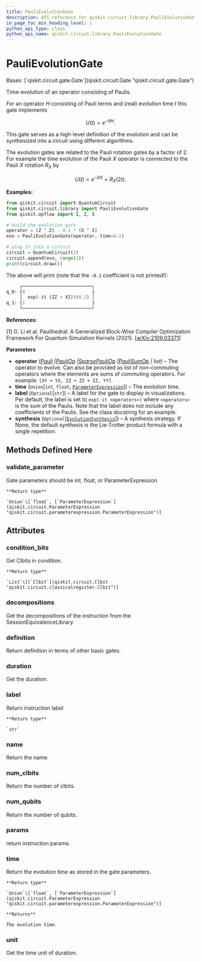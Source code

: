 ```yaml
---
title: PauliEvolutionGate
description: API reference for qiskit.circuit.library.PauliEvolutionGate
in_page_toc_min_heading_level: 1
python_api_type: class
python_api_name: qiskit.circuit.library.PauliEvolutionGate
---
```


# PauliEvolutionGate

<Class id="qiskit.circuit.library.PauliEvolutionGate" isDedicatedPage={true} github="https://github.com/qiskit/qiskit/tree/stable/0.22/qiskit/circuit/library/pauli_evolution.py" signature="PauliEvolutionGate(operator, time=1.0, label=None, synthesis=None)">
  Bases: [`qiskit.circuit.gate.Gate`](qiskit.circuit.Gate "qiskit.circuit.gate.Gate")

  Time-evolution of an operator consisting of Paulis.

  For an operator $H$ consisting of Pauli terms and (real) evolution time $t$ this gate implements

$$
U(t) = e^{-itH}.
$$

  This gate serves as a high-level definition of the evolution and can be synthesized into a circuit using different algorithms.

  The evolution gates are related to the Pauli rotation gates by a factor of 2. For example the time evolution of the Pauli $X$ operator is connected to the Pauli $X$ rotation $R_X$ by

$$
U(t) = e^{-itX} = R_X(2t).
$$

  **Examples:**

  ```python
  from qiskit.circuit import QuantumCircuit
  from qiskit.circuit.library import PauliEvolutionGate
  from qiskit.opflow import I, Z, X

  # build the evolution gate
  operator = (Z ^ Z) - 0.1 * (X ^ I)
  evo = PauliEvolutionGate(operator, time=0.2)

  # plug it into a circuit
  circuit = QuantumCircuit(2)
  circuit.append(evo, range(2))
  print(circuit.draw())
  ```

  The above will print (note that the `-0.1` coefficient is not printed!):

  ```python
       ┌──────────────────────────┐
  q_0: ┤0                         ├
       │  exp(-it (ZZ + XI))(0.2) │
  q_1: ┤1                         ├
       └──────────────────────────┘
  ```

  **References:**

  \[1] G. Li et al. Paulihedral: A Generalized Block-Wise Compiler Optimization Framework For Quantum Simulation Kernels (2021). \[[arXiv:2109.03371](https://arxiv.org/abs/2109.03371)]

  **Parameters**

  *   **operator** ([*Pauli*](qiskit.quantum_info.Pauli "qiskit.quantum_info.Pauli")  *|*[*PauliOp*](qiskit.opflow.primitive_ops.PauliOp "qiskit.opflow.primitive_ops.PauliOp")  *|*[*SparsePauliOp*](qiskit.quantum_info.SparsePauliOp "qiskit.quantum_info.SparsePauliOp")  *|*[*PauliSumOp*](qiskit.opflow.primitive_ops.PauliSumOp "qiskit.opflow.primitive_ops.PauliSumOp") *| list*) – The operator to evolve. Can also be provided as list of non-commuting operators where the elements are sums of commuting operators. For example: `[XY + YX, ZZ + ZI + IZ, YY]`.
  *   **time** (`Union`\[`int`, `float`, [`ParameterExpression`](qiskit.circuit.ParameterExpression "qiskit.circuit.parameterexpression.ParameterExpression")]) – The evolution time.
  *   **label** (`Optional`\[`str`]) – A label for the gate to display in visualizations. Per default, the label is set to `exp(-it <operators>)` where `<operators>` is the sum of the Paulis. Note that the label does not include any coefficients of the Paulis. See the class docstring for an example.
  *   **synthesis** (`Optional`\[[`EvolutionSynthesis`](qiskit.synthesis.EvolutionSynthesis "qiskit.synthesis.evolution.evolution_synthesis.EvolutionSynthesis")]) – A synthesis strategy. If None, the default synthesis is the Lie-Trotter product formula with a single repetition.

  ## Methods Defined Here

  ### validate\_parameter

  <Function id="qiskit.circuit.library.PauliEvolutionGate.validate_parameter" name="validate_parameter" signature="PauliEvolutionGate.validate_parameter(parameter)">
    Gate parameters should be int, float, or ParameterExpression

    **Return type**

    `Union`\[`float`, [`ParameterExpression`](qiskit.circuit.ParameterExpression "qiskit.circuit.parameterexpression.ParameterExpression")]
  </Function>

  ## Attributes

  ### condition\_bits

  <Attribute id="qiskit.circuit.library.PauliEvolutionGate.condition_bits" name="condition_bits">
    Get Clbits in condition.

    **Return type**

    `List`\[[`Clbit`](qiskit.circuit.Clbit "qiskit.circuit.classicalregister.Clbit")]
  </Attribute>

  ### decompositions

  <Attribute id="qiskit.circuit.library.PauliEvolutionGate.decompositions" name="decompositions">
    Get the decompositions of the instruction from the SessionEquivalenceLibrary.
  </Attribute>

  ### definition

  <Attribute id="qiskit.circuit.library.PauliEvolutionGate.definition" name="definition">
    Return definition in terms of other basic gates.
  </Attribute>

  ### duration

  <Attribute id="qiskit.circuit.library.PauliEvolutionGate.duration" name="duration">
    Get the duration.
  </Attribute>

  ### label

  <Attribute id="qiskit.circuit.library.PauliEvolutionGate.label" name="label">
    Return instruction label

    **Return type**

    `str`
  </Attribute>

  ### name

  <Attribute id="qiskit.circuit.library.PauliEvolutionGate.name" name="name">
    Return the name.
  </Attribute>

  ### num\_clbits

  <Attribute id="qiskit.circuit.library.PauliEvolutionGate.num_clbits" name="num_clbits">
    Return the number of clbits.
  </Attribute>

  ### num\_qubits

  <Attribute id="qiskit.circuit.library.PauliEvolutionGate.num_qubits" name="num_qubits">
    Return the number of qubits.
  </Attribute>

  ### params

  <Attribute id="qiskit.circuit.library.PauliEvolutionGate.params" name="params">
    return instruction params.
  </Attribute>

  ### time

  <Attribute id="qiskit.circuit.library.PauliEvolutionGate.time" name="time">
    Return the evolution time as stored in the gate parameters.

    **Return type**

    `Union`\[`float`, [`ParameterExpression`](qiskit.circuit.ParameterExpression "qiskit.circuit.parameterexpression.ParameterExpression")]

    **Returns**

    The evolution time.
  </Attribute>

  ### unit

  <Attribute id="qiskit.circuit.library.PauliEvolutionGate.unit" name="unit">
    Get the time unit of duration.
  </Attribute>
</Class>

